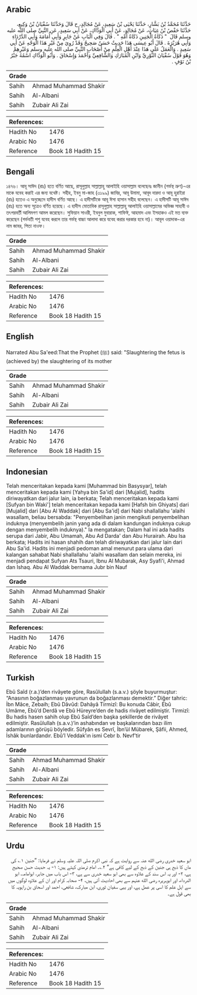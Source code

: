 ## Arabic


<div dir="rtl" lang="ar" style={{fontSize:'larger',backgroundColor:'#f8f9fa',padding:20}}>
حَدَّثَنَا مُحَمَّدُ بْنُ بَشَّارٍ، حَدَّثَنَا يَحْيَى بْنُ سَعِيدٍ، عَنْ مُجَالِدٍ، ح قَالَ وَحَدَّثَنَا سُفْيَانُ بْنُ وَكِيعٍ، حَدَّثَنَا حَفْصُ بْنُ غِيَاثٍ، عَنْ مُجَالِدٍ، عَنْ أَبِي الْوَدَّاكِ، عَنْ أَبِي سَعِيدٍ، عَنِ النَّبِيِّ صلى الله عليه وسلم قَالَ ‏ "‏ ذَكَاةُ الْجَنِينِ ذَكَاةُ أُمِّهِ ‏"‏ ‏.‏ قَالَ وَفِي الْبَابِ عَنْ جَابِرٍ وَأَبِي أُمَامَةَ وَأَبِي الدَّرْدَاءِ وَأَبِي هُرَيْرَةَ ‏.‏ قَالَ أَبُو عِيسَى هَذَا حَدِيثٌ حَسَنٌ صَحِيحٌ وَقَدْ رُوِيَ مِنْ غَيْرِ هَذَا الْوَجْهِ عَنْ أَبِي سَعِيدٍ ‏.‏ وَالْعَمَلُ عَلَى هَذَا عِنْدَ أَهْلِ الْعِلْمِ مِنْ أَصْحَابِ النَّبِيِّ صلى الله عليه وسلم وَغَيْرِهِمْ وَهُوَ قَوْلُ سُفْيَانَ الثَّوْرِيِّ وَابْنِ الْمُبَارَكِ وَالشَّافِعِيِّ وَأَحْمَدَ وَإِسْحَاقَ ‏.‏ وَأَبُو الْوَدَّاكِ اسْمُهُ جَبْرُ بْنُ نَوْفٍ ‏.‏
</div>
<div style={{backgroundColor:'#f8f9fa',padding:20, marginBottom: 10}}><table> <thead> <tr> <th>Grade</th> <th></th> </tr> </thead> <tbody> <tr><td>Sahih</td><td>Ahmad Muhammad Shakir</td></tr><tr><td>Sahih</td><td>Al-Albani</td></tr><tr><td>Sahih</td><td>Zubair Ali Zai</td></tr></tbody></table><table> <thead> <tr> <th>References:</th> <th></th> </tr> </thead> <tbody><tr><td>Hadith No</td><td>1476</td></tr><tr><td>Arabic No</td><td>1476</td></tr><tr><td>Reference</td><td>Book 18 Hadith 15</td></tr></tbody></table></div>

## Bengali


<div dir="ltr" lang="bn" style={{fontSize:'larger',backgroundColor:'#f8f9fa',padding:20}}>
১৪৭৬। আবূ সাঈদ (রাঃ) হতে বর্ণিত আছে, রাসূলুল্লাহ সাল্লাল্লাহু আলাইহি ওয়াসাল্লাম বলেছেনঃ জানীন (গর্ভস্থ ভ্রুণ)-এর মাকে যবেহ করাই এর জন্য যথেষ্ট। সহীহ, ইবনু মা-জাহ (৩১৯৯) জাবির, আবূ উমামা, আবূদ দারদা ও আবূ হুরাইরা (রাঃ) হতেও এ অনুচ্ছেদে হাদীস বর্ণিত আছে। এ হাদীসটিকে আবূ ঈসা হাসান সহীহ বলেছেন। এ হাদীসটি আবূ সাঈদ (রাঃ) হতে অন্য সূত্রেও বর্ণিত হয়েছে। এ হাদীস মোতাবিক রাসূলুল্লাহ সাল্লাল্লাহু আলাইহি ওয়াসাল্লামের অভিজ্ঞ সাহাবী ও তৎপরবর্তী আলিমগণ আমল করেছেন। সুফিয়ান সাওরী, ইবনুল মুবারাক, শাফিঈ, আহমাদ এবং ইসহাকও এই মত ব্যক্ত করেছেন (গর্ভবতী পশু যবেহ করলে তার গর্ভস্থ বাচ্চা আলাদা করে যবেহ করার দরকার হবে না)। আবূল ওয়াদাক-এর নাম জাবর, পিতা নাওফ।
</div>
<div style={{backgroundColor:'#f8f9fa',padding:20, marginBottom: 10}}><table> <thead> <tr> <th>Grade</th> <th></th> </tr> </thead> <tbody> <tr><td>Sahih</td><td>Ahmad Muhammad Shakir</td></tr><tr><td>Sahih</td><td>Al-Albani</td></tr><tr><td>Sahih</td><td>Zubair Ali Zai</td></tr></tbody></table><table> <thead> <tr> <th>References:</th> <th></th> </tr> </thead> <tbody><tr><td>Hadith No</td><td>1476</td></tr><tr><td>Arabic No</td><td>1476</td></tr><tr><td>Reference</td><td>Book 18 Hadith 15</td></tr></tbody></table></div>

## English


<div dir="ltr" lang="en" style={{fontSize:'larger',backgroundColor:'#f8f9fa',padding:20}}>
Narrated Abu Sa'eed:That the Prophet (ﷺ) said: "Slaughtering the fetus is (achieved by) the slaughtering of its mother
</div>
<div style={{backgroundColor:'#f8f9fa',padding:20, marginBottom: 10}}><table> <thead> <tr> <th>Grade</th> <th></th> </tr> </thead> <tbody> <tr><td>Sahih</td><td>Ahmad Muhammad Shakir</td></tr><tr><td>Sahih</td><td>Al-Albani</td></tr><tr><td>Sahih</td><td>Zubair Ali Zai</td></tr></tbody></table><table> <thead> <tr> <th>References:</th> <th></th> </tr> </thead> <tbody><tr><td>Hadith No</td><td>1476</td></tr><tr><td>Arabic No</td><td>1476</td></tr><tr><td>Reference</td><td>Book 18 Hadith 15</td></tr></tbody></table></div>

## Indonesian


<div dir="ltr" lang="id" style={{fontSize:'larger',backgroundColor:'#f8f9fa',padding:20}}>
Telah menceritakan kepada kami [Muhammad bin Basysyar], telah menceritakan kepada kami [Yahya bin Sa'id] dari [Mujalid], hadits diriwayatkan dari jalur lain, ia berkata; Telah menceritakan kepada kami [Sufyan bin Waki'] telah menceritakan kepada kami [Hafsh bin Ghiyats] dari [Mujalid] dari [Abu Al Waddak] dari [Abu Sa'id] dari Nabi shallallahu 'alaihi wasallam, beliau bersabda: "Penyembelihan janin mengikuti penyembelihan induknya (menyembelih janin yang ada di dalam kandungan induknya cukup dengan menyembelih induknya)." Ia mengatakan; Dalam hal ini ada hadits serupa dari Jabir, Abu Umamah, Abu Ad Darda' dan Abu Hurairah. Abu Isa berkata; Hadits ini hasan shahih dan telah diriwayatkan dari jalur lain dari Abu Sa'id. Hadits ini menjadi pedoman amal menurut para ulama dari kalangan sahabat Nabi shallallahu 'alaihi wasallam dan selain mereka, ini menjadi pendapat Sufyan Ats Tsauri, Ibnu Al Mubarak, Asy Syafi'i, Ahmad dan Ishaq. Abu Al Waddak bernama Jubr bin Nauf
</div>
<div style={{backgroundColor:'#f8f9fa',padding:20, marginBottom: 10}}><table> <thead> <tr> <th>Grade</th> <th></th> </tr> </thead> <tbody> <tr><td>Sahih</td><td>Ahmad Muhammad Shakir</td></tr><tr><td>Sahih</td><td>Al-Albani</td></tr><tr><td>Sahih</td><td>Zubair Ali Zai</td></tr></tbody></table><table> <thead> <tr> <th>References:</th> <th></th> </tr> </thead> <tbody><tr><td>Hadith No</td><td>1476</td></tr><tr><td>Arabic No</td><td>1476</td></tr><tr><td>Reference</td><td>Book 18 Hadith 15</td></tr></tbody></table></div>

## Turkish


<div dir="ltr" lang="tr" style={{fontSize:'larger',backgroundColor:'#f8f9fa',padding:20}}>
Ebû Saîd (r.a.)’den rivâyete göre, Rasûlullah (s.a.v.) şöyle buyurmuştur: “Anasının boğazlanması yavrunun da boğazlanması demektir.” Diğer tahric: İbn Mâce, Zebaih; Ebû Dâvûd: Dahâyâ Tirmizî: Bu konuda Câbir, Ebû Umâme, Ebû’d Derdâ ve Ebû Hüreyre’den de hadis rivâyet edilmiştir. Tirmizî: Bu hadis hasen sahih olup Ebû Saîd’den başka şekillerde de rivâyet edilmiştir. Rasûlullah (s.a.v.)’in ashabından ve başkalarından bazı ilim adamlarının görüşü böyledir. Sûfyân es Sevrî, İbn’ül Mübarek, Şâfii, Ahmed, İshâk bunlardandır. Ebû’l Veddak’ın ismi Cebr b. Nevf’tir
</div>
<div style={{backgroundColor:'#f8f9fa',padding:20, marginBottom: 10}}><table> <thead> <tr> <th>Grade</th> <th></th> </tr> </thead> <tbody> <tr><td>Sahih</td><td>Ahmad Muhammad Shakir</td></tr><tr><td>Sahih</td><td>Al-Albani</td></tr><tr><td>Sahih</td><td>Zubair Ali Zai</td></tr></tbody></table><table> <thead> <tr> <th>References:</th> <th></th> </tr> </thead> <tbody><tr><td>Hadith No</td><td>1476</td></tr><tr><td>Arabic No</td><td>1476</td></tr><tr><td>Reference</td><td>Book 18 Hadith 15</td></tr></tbody></table></div>

## Urdu


<div dir="rtl" lang="ur" style={{fontSize:'larger',backgroundColor:'#f8f9fa',padding:20}}>
ابو سعید خدری رضی الله عنہ سے روایت ہے کہ نبی اکرم صلی اللہ علیہ وسلم نے فرمایا: ”جنین ۱؎ کی ماں کا ذبح ہی جنین کے ذبح کے لیے کافی ہے“ ۲؎۔ امام ترمذی کہتے ہیں: ۱- یہ حدیث حسن صحیح ہے، ۲- اور یہ اس سند کے علاوہ سے بھی ابو سعید خدری سے ہے، ۳- اس باب میں جابر، ابوامامہ، ابو الدرداء، اور ابوہریرہ رضی الله عنہم سے بھی احادیث آئی ہیں، ۴- صحابہ کرام اور ان کے علاوہ لوگوں میں سے اہل علم کا اسی پر عمل ہے، اور یہی سفیان ثوری، ابن مبارک، شافعی، احمد اور اسحاق بن راہویہ کا بھی قول ہے۔
</div>
<div style={{backgroundColor:'#f8f9fa',padding:20, marginBottom: 10}}><table> <thead> <tr> <th>Grade</th> <th></th> </tr> </thead> <tbody> <tr><td>Sahih</td><td>Ahmad Muhammad Shakir</td></tr><tr><td>Sahih</td><td>Al-Albani</td></tr><tr><td>Sahih</td><td>Zubair Ali Zai</td></tr></tbody></table><table> <thead> <tr> <th>References:</th> <th></th> </tr> </thead> <tbody><tr><td>Hadith No</td><td>1476</td></tr><tr><td>Arabic No</td><td>1476</td></tr><tr><td>Reference</td><td>Book 18 Hadith 15</td></tr></tbody></table></div>